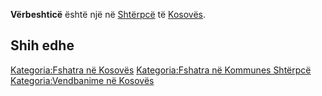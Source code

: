 {{Fshat në 
 | Emri                = Vërbeshticë
 | EmriAlt                = 
 | NAME_SHORT_FORM=      
 | NAME_GENERIC=      
 | NAME_SORT_NAME_RO=      VERBESHTICE
 | FULL_NAME_RO = Vërbeshticë
 | FULL_NAME_ND_RO=Verbeshtice
 | SORT_NAME_RG=VERBESHTICE
 | FULL_NAME_RG=Vërbeshticë
 | FULL_NAME_ND_RG=Verbeshtice
 | SRP_NAME_SHORT_FORM=      
 | SRP_NAME_GENERIC=      
 | SRP_NAME_SORT_NAME_RO=      
 | SRP_FULL_NAME_RO = 
 | SRP_FULL_NAME_ND_RO=
 | SRP_SORT_NAME_RG=
 | SRP_FULL_NAME_RG=
 | SRP_FULL_NAME_ND_RG=
 | Emri (Rasa dhanore) = 
 | Figura              = 
 | Shteti              = Kosovo
 | Komuna              = Shtërpcë
 | Kodi postar         = 
 | Sipërfaqja          = 

 | Popullsia           = 

 | Regj. i popullsisë  = 
 | Dend. e popullsisë  = 
 | Faqja zyrtare       = 
 <!--- Koordinatat ----> 
 | Gjerësia            = 42.236667
 | Gjatësia            = 20.978889
 | Lartësia            = 
}}
'''Vërbeshticë''' është një [[]] në [[Shtërpcë]] të [[Kosovës]].

<!-- == Gjeografia == -->
<!-- == Historia == -->
<!-- == Demografia == -->
== Shih edhe ==
{{Komuna Shtërpcë}}
{{Kosovo-Administrata-Cung}}

[[Kategoria:Fshatra në Kosovës]]
[[Kategoria:Fshatra në Kommunes Shtërpcë]]
[[Kategoria:Vendbanime në Kosovës]]